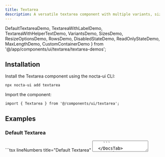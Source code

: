 ```yaml
---
title: Textarea
description: A versatile textarea component with multiple variants, sizes, resize options, and dark mode support
---
```


  DefaultTextareaDemo,
  TextareaWithLabelDemo,
  TextareaWithHelperTextDemo,
  VariantsDemo,
  SizesDemo,
  ResizeOptionsDemo,
  RowsDemo,
  DisabledStateDemo,
  ReadOnlyStateDemo,
  MaxLengthDemo,
  CustomContainerDemo
} from '@/app/components/ui/textarea/textarea-demos';

## Installation


<Steps>
<Step>
Install the Textarea component using the nocta-ui CLI:

```bash lineNumbers title="Terminal"
npx nocta-ui add textarea
```
</Step>
<Step>
Import the component:

```tsx lineNumbers title="Import"
import { Textarea } from '@/components/ui/textarea';
```
</Step>
</Steps>

## Examples

### Default Textarea

<DocsTabs defaultValue="preview">
  <DocsTab value="preview" lineNumbers title="Preview">
    <DefaultTextareaDemo />
  </DocsTab>
  <DocsTab value="code" lineNumbers title="Code">
    ```tsx lineNumbers title="Default Textarea"
    <Textarea placeholder="Enter your message..." />
    ```
  </DocsTab>
</DocsTabs>

### Textarea with Label

<DocsTabs defaultValue="preview">
  <DocsTab value="preview" lineNumbers title="Preview">
    <TextareaWithLabelDemo />
  </DocsTab>
  <DocsTab value="code" lineNumbers title="Code">
    ```tsx lineNumbers title="Textarea with Label"
    <Textarea
      label="Message"
      placeholder="Type your message here..."
    />
    ```
  </DocsTab>
</DocsTabs>

### Textarea with Helper Text

<DocsTabs defaultValue="preview">
  <DocsTab value="preview" lineNumbers title="Preview">
    <TextareaWithHelperTextDemo />
  </DocsTab>
  <DocsTab value="code" lineNumbers title="Code">
    ```tsx lineNumbers title="Textarea with Helper Text"
    <Textarea
      label="Description"
      placeholder="Describe your project..."
      helperText="Provide a detailed description of your project goals and requirements"
    />
    ```
  </DocsTab>
</DocsTabs>

### Variants

<DocsTabs defaultValue="preview">
  <DocsTab value="preview" lineNumbers title="Preview">
    <VariantsDemo />
  </DocsTab>
  <DocsTab value="code" lineNumbers title="Code">
    ```tsx lineNumbers title="Textarea Variants"
    <Textarea
      label="Default Textarea"
      placeholder="Default variant"
      variant="default"
    />

    <Textarea
      label="Error Textarea"
      placeholder="Error variant"
      variant="error"
      errorMessage="Description is required"
    />

    <Textarea
      label="Success Textarea"
      placeholder="Success variant"
      variant="success"
      helperText="Description looks good!"
    />
    ```
  </DocsTab>
</DocsTabs>

### Sizes

<DocsTabs defaultValue="preview">
  <DocsTab value="preview" lineNumbers title="Preview">
    <SizesDemo />
  </DocsTab>
  <DocsTab value="code" lineNumbers title="Code">
    ```tsx lineNumbers title="Textarea Sizes"
    <Textarea
      label="Small Textarea"
      placeholder="Small size"
      size="sm"
      rows={3}
    />

    <Textarea
      label="Medium Textarea"
      placeholder="Medium size"
      size="md"
      rows={4}
    />

    <Textarea
      label="Large Textarea"
      placeholder="Large size"
      size="lg"
      rows={5}
    />
    ```
  </DocsTab>
</DocsTabs>

### Resize Options

<DocsTabs defaultValue="preview">
  <DocsTab value="preview" lineNumbers title="Preview">
    <ResizeOptionsDemo />
  </DocsTab>
  <DocsTab value="code" lineNumbers title="Code">
    ```tsx lineNumbers title="Textarea Resize Options"
    <Textarea
      label="No Resize"
      placeholder="This textarea cannot be resized"
      resize="none"
    />

    <Textarea
      label="Vertical Resize Only"
      placeholder="This textarea can only be resized vertically"
      resize="vertical"
    />

    <Textarea
      label="Horizontal Resize Only"
      placeholder="This textarea can only be resized horizontally"
      resize="horizontal"
    />

    <Textarea
      label="Both Directions"
      placeholder="This textarea can be resized in both directions"
      resize="both"
    />
    ```
  </DocsTab>
</DocsTabs>

### Row Configuration

<DocsTabs defaultValue="preview">
  <DocsTab value="preview" lineNumbers title="Preview">
    <RowsDemo />
  </DocsTab>
  <DocsTab value="code" lineNumbers title="Code">
    ```tsx lineNumbers title="Textarea Row Configuration"
    <Textarea
      label="2 Rows"
      placeholder="Compact textarea with 2 rows"
      rows={2}
    />

    <Textarea
      label="4 Rows (Default)"
      placeholder="Standard textarea with 4 rows"
      rows={4}
    />

    <Textarea
      label="8 Rows"
      placeholder="Large textarea with 8 rows for longer content"
      rows={8}
    />
    ```
  </DocsTab>
</DocsTabs>

### Disabled State

<DocsTabs defaultValue="preview">
  <DocsTab value="preview" lineNumbers title="Preview">
    <DisabledStateDemo />
  </DocsTab>
  <DocsTab value="code" lineNumbers title="Code">
    ```tsx lineNumbers title="Disabled Textarea State"
    <Textarea
      label="Disabled Textarea"
      placeholder="This textarea is disabled"
      disabled
    />

    <Textarea
      label="Disabled with Value"
      value="This content cannot be edited"
      disabled
      helperText="This field is disabled"
    />
    ```
  </DocsTab>
</DocsTabs>

### Read-only State

<DocsTabs defaultValue="preview">
  <DocsTab value="preview" lineNumbers title="Preview">
    <ReadOnlyStateDemo />
  </DocsTab>
  <DocsTab value="code" lineNumbers title="Code">
    ```tsx
    <Textarea
      label="Read Only Textarea"
      value="This content is read-only and cannot be modified."
      readOnly
      helperText="This field is read-only"
    />
    ```
  </DocsTab>
</DocsTabs>

### Character Limit

<DocsTabs defaultValue="preview">
  <DocsTab value="preview" lineNumbers title="Preview">
    <MaxLengthDemo />
  </DocsTab>
  <DocsTab value="code" lineNumbers title="Code">
    ```tsx
    <Textarea
      label="Limited Character Count"
      placeholder="Type your bio (max 250 characters)..."
      maxLength={250}
      helperText="Maximum 250 characters allowed"
    />
    ```
  </DocsTab>
</DocsTabs>

## API Reference

<TypeTable
  type={{
    variant: {
      description: 'Visual variant of the textarea',
      type: '"default" | "error" | "success"',
      default: '"default"',
    },
    size: {
      description: 'Size of the textarea',
      type: '"sm" | "md" | "lg"',
      default: '"md"',
    },
    label: {
      description: 'Label text displayed above the textarea',
      type: 'string',
      default: 'undefined',
    },
    helperText: {
      description: 'Helper text displayed below the textarea',
      type: 'string',
      default: 'undefined',
    },
    errorMessage: {
      description: "Error message (shown when variant is 'error')",
      type: 'string',
      default: 'undefined',
    },
    resize: {
      description: 'Resize behavior of the textarea',
      type: '"none" | "vertical" | "horizontal" | "both"',
      default: '"vertical"',
    },
    rows: {
      description: 'Initial number of visible text lines',
      type: 'number',
      default: '4',
    },
    className: {
      description: 'Additional CSS classes for the textarea element',
      type: 'string',
      default: '""',
    },
    containerClassName: {
      description: 'Additional CSS classes for the container',
      type: 'string',
      default: '""',
    },
  }}
/>
